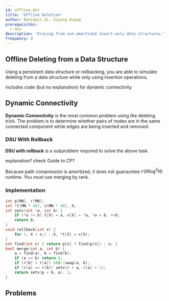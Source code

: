 ```yaml
---
id: offline-del
title: 'Offline Deletion'
author: Benjamin Qi, Siyong Huang
prerequisites:
  - dsu
description: 'Erasing from non-amortized insert-only data structures.'
frequency: 0
---
```


## Offline Deleting from a Data Structure

Using a persistent data structure or rollbacking, you are able to simulate
deleting from a data structure while only using insertion operations.

<Resources>
	<Resource
		source="CP-Algorithms"
		title="Deleting from a data structure in O(T(n) log n)"
		url="https://cp-algorithms.com/data_structures/deleting_in_log_n.html"
		starred
	>
		includes code (but no explanation) for dynamic connectivity
	</Resource>
</Resources>

## Dynamic Connectivity

<Resources>
	<Resource source="GCP" title="15.5.4 - Dynamic Connectivity"/>
</Resources>

**Dynamic Connectivity** is the most common problem using the deleting trick.
The problem is to determine whether pairs of nodes are in the same connected
component while edges are being inserted and removed.

<Problems problems="sam" />

### DSU With Rollback

**DSU with rollback** is a subproblem required to solve the above task.

<Problems problems="rollback" />

<IncompleteSection>

explanation? check Guide to CP?

</IncompleteSection>

<Warning title="Watch Out!">

Because path compression is amortized, it does not guarauntee
$\mathcal{O}(N \log^2 N)$ runtime. You _must_ use merging by rank.

</Warning>

### Implementation

<LanguageSection>

<CPPSection>

<!-- verified at https://codeforces.com/contest/1217/submission/62335472 -->

```cpp
int p[MN], r[MN];
int *t[MN * 40], v[MN * 40], X;
int setv(int *a, int b) {
	if (*a != b) t[X] = a, v[X] = *a, *a = b, ++X;
	return b;
}
void rollback(int x) {
	for (; X > x;) --X, *t[X] = v[X];
}
int find(int n) { return p[n] ? find(p[n]) : n; }
bool merge(int a, int b) {
	a = find(a), b = find(b);
	if (a == b) return 0;
	if (r[b] > r[a]) std::swap(a, b);
	if (r[a] == r[b]) setv(r + a, r[a] + 1);
	return setv(p + b, a), 1;
}
```

</CPPSection>

</LanguageSection>

## Problems

<Problems problems="res" />

<!-- ## Dynamic Insertion

mention sqrt

(online Aho-Corasick)

<Problems problems={"ins"} /> -->
